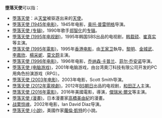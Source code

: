 '''堕落天使'''可以指：
*[[堕落天使|堕落天使]]：从[[天堂|天堂]]被驱逐出来的[[天使|天使]]。
*[[堕落天使_(1945年电影)|堕落天使 (1945年电影)]]，1945年电影，[[奥托·普雷明格|奥托·普雷明格]]导演。
*[[堕落天使_(专辑)|堕落天使 (专辑)]]，1990年歌手[[郑智化|郑智化]]的[[专辑|专辑]]。
*[[堕落天使_(1995年电视剧)|堕落天使 (1995年电视剧)]]，1995年韩国SBS出品的电视剧，[[韩载硕|韩载硕]]、[[崔真实|崔真实]]等主演。
*[[墮落天使_(1995年電影)|墮落天使 (1995年電影)]]，1995年[[香港电影|香港电影]]，由[[王家卫|王家卫]]執导。[[黎明|黎明]]、[[金城武|金城武]]、[[李嘉欣|李嘉欣]]、[[楊采妮|楊采妮]]、[[莫文蔚|莫文蔚]]主演。
*[[堕落天使_(1996年电影)|堕落天使 (1996年电影)]]，1996年电影，[[乔纳森·卡普兰|乔纳森·卡普兰]]、[[菲尔·乔安诺|菲尔·乔安诺]]导演。
*[[堕落天使_(电脑游戏)|堕落天使 (电脑游戏)]]，2001年电脑游戏，由台湾奧汀科技有限公司开发的PC用角色扮演游戏（RPG）。
*[[堕落天使_(2003年电影)|堕落天使 (2003年电影)]]，2003年电影，Scott Smith导演。
*[[墮落天使_(2012年電視劇)|墮落天使 (2012年電視劇)]]，2012年[[BS朝日|BS朝日]]出品的电视剧，[[和田正人|和田正人]]主演。
*[[墮落天使_(2016年電影)|墮落天使 (2016年電影)]]，2016年美國電影，{{tsl|en|Scott Hicks|史考特·希克斯}}導演，[[傑瑞米·爾文|傑瑞米·爾文]]等主演。
*[[堕落天使_(漫畫)|堕落天使 (漫畫)]]，日本漫畫家[[高橋美由紀|高橋美由紀]]的漫畫。
*[[战栗惊魂|战栗惊魂]]，2002年电影，Ian David Diaz导演。
*[[墮落天使_(小說)|墮落天使 (小說)]]，美國作家[[蘿倫·凱特|蘿倫·凱特]]的小說。
{{disambig|Cat=四字作品消歧義}}